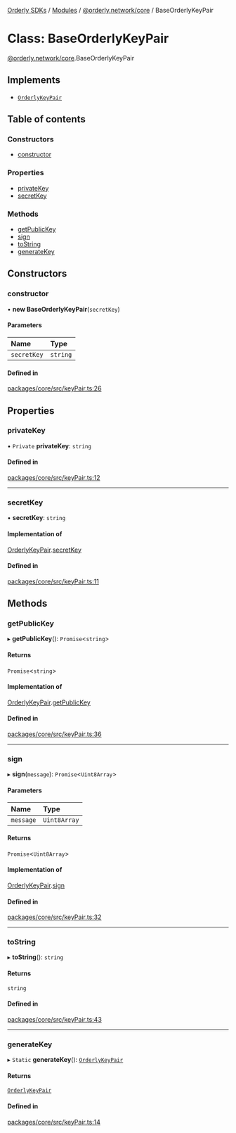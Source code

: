 [Orderly SDKs](/sdks/tech-doc/README) / [Modules](/sdks/tech-doc/modules) / [@orderly.network/core](/sdks/tech-doc/modules/orderly_network_core) / BaseOrderlyKeyPair

# Class: BaseOrderlyKeyPair

[@orderly.network/core](/sdks/tech-doc/modules/orderly_network_core).BaseOrderlyKeyPair

## Implements

- [`OrderlyKeyPair`](/sdks/tech-doc/interfaces/orderly_network_core.OrderlyKeyPair)

## Table of contents

### Constructors

- [constructor](/sdks/tech-doc/classes/orderly_network_core.BaseOrderlyKeyPair#constructor)

### Properties

- [privateKey](/sdks/tech-doc/classes/orderly_network_core.BaseOrderlyKeyPair#privatekey)
- [secretKey](/sdks/tech-doc/classes/orderly_network_core.BaseOrderlyKeyPair#secretkey)

### Methods

- [getPublicKey](/sdks/tech-doc/classes/orderly_network_core.BaseOrderlyKeyPair#getpublickey)
- [sign](/sdks/tech-doc/classes/orderly_network_core.BaseOrderlyKeyPair#sign)
- [toString](/sdks/tech-doc/classes/orderly_network_core.BaseOrderlyKeyPair#tostring)
- [generateKey](/sdks/tech-doc/classes/orderly_network_core.BaseOrderlyKeyPair#generatekey)

## Constructors

### constructor

• **new BaseOrderlyKeyPair**(`secretKey`)

#### Parameters

| Name | Type |
| :------ | :------ |
| `secretKey` | `string` |

#### Defined in

[packages/core/src/keyPair.ts:26](https://github.com/OrderlyNetwork/js-sdk/blob/91fd031/packages/core/src/keyPair.ts#L26)

## Properties

### privateKey

• `Private` **privateKey**: `string`

#### Defined in

[packages/core/src/keyPair.ts:12](https://github.com/OrderlyNetwork/js-sdk/blob/91fd031/packages/core/src/keyPair.ts#L12)

___

### secretKey

• **secretKey**: `string`

#### Implementation of

[OrderlyKeyPair](../interfaces/orderly_network_core.OrderlyKeyPair).[secretKey](../interfaces/orderly_network_core.OrderlyKeyPair#secretkey)

#### Defined in

[packages/core/src/keyPair.ts:11](https://github.com/OrderlyNetwork/js-sdk/blob/91fd031/packages/core/src/keyPair.ts#L11)

## Methods

### getPublicKey

▸ **getPublicKey**(): `Promise`\<`string`\>

#### Returns

`Promise`\<`string`\>

#### Implementation of

[OrderlyKeyPair](../interfaces/orderly_network_core.OrderlyKeyPair).[getPublicKey](../interfaces/orderly_network_core.OrderlyKeyPair#getpublickey)

#### Defined in

[packages/core/src/keyPair.ts:36](https://github.com/OrderlyNetwork/js-sdk/blob/91fd031/packages/core/src/keyPair.ts#L36)

___

### sign

▸ **sign**(`message`): `Promise`\<`Uint8Array`\>

#### Parameters

| Name | Type |
| :------ | :------ |
| `message` | `Uint8Array` |

#### Returns

`Promise`\<`Uint8Array`\>

#### Implementation of

[OrderlyKeyPair](../interfaces/orderly_network_core.OrderlyKeyPair).[sign](../interfaces/orderly_network_core.OrderlyKeyPair#sign)

#### Defined in

[packages/core/src/keyPair.ts:32](https://github.com/OrderlyNetwork/js-sdk/blob/91fd031/packages/core/src/keyPair.ts#L32)

___

### toString

▸ **toString**(): `string`

#### Returns

`string`

#### Defined in

[packages/core/src/keyPair.ts:43](https://github.com/OrderlyNetwork/js-sdk/blob/91fd031/packages/core/src/keyPair.ts#L43)

___

### generateKey

▸ `Static` **generateKey**(): [`OrderlyKeyPair`](../interfaces/orderly_network_core.OrderlyKeyPair)

#### Returns

[`OrderlyKeyPair`](../interfaces/orderly_network_core.OrderlyKeyPair)

#### Defined in

[packages/core/src/keyPair.ts:14](https://github.com/OrderlyNetwork/js-sdk/blob/91fd031/packages/core/src/keyPair.ts#L14)
